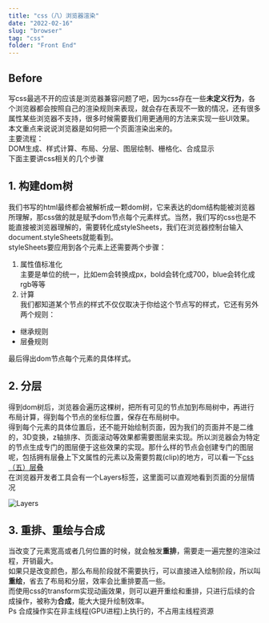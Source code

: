 ```yaml
---
title: "css（八）浏览器渲染"
date: "2022-02-16"
slug: "browser"
tag: "css"
folder: "Front End"
---
```

## Before

写css最逃不开的应该是浏览器兼容问题了吧，因为css存在一些**未定义行为**，各个浏览器都会按照自己的渲染规则来表现，就会存在表现不一致的情况，还有很多属性某些浏览器不支持，很多时候需要我们用更通用的方法来实现一些UI效果。本文重点来说说浏览器是如何把一个页面渲染出来的。  
主要流程：  
DOM生成、样式计算、布局、分层、图层绘制、栅格化、合成显示  
下面主要讲css相关的几个步骤

## 1. 构建dom树
我们书写的html最终都会被解析成一颗dom树，它来表达的dom结构能被浏览器所理解，那css做的就是赋予dom节点每个元素样式。当然，我们写的css也是不能直接被浏览器理解的，需要转化成styleSheets，我们在浏览器控制台输入document.styleSheets就能看到。  
styleSheets要应用到各个元素上还需要两个步骤：  
1. 属性值标准化  
   主要是单位的统一，比如em会转换成px，bold会转化成700，blue会转化成rgb等等
2. 计算  
   我们都知道某个节点的样式不仅仅取决于你给这个节点写的样式，它还有另外两个规则：  
- 继承规则
- 层叠规则

最后得出dom节点每个元素的具体样式。

## 2. 分层
得到dom树后，浏览器会遍历这棵树，把所有可见的节点加到布局树中，再进行布局计算，得到每个节点的坐标位置，保存在布局树中。  
得到每个元素的具体位置后，还不能开始绘制页面，因为我们的页面并不是二维的，3D变换，z轴排序、页面滚动等效果都需要图层来实现。所以浏览器会为特定的节点生成专门的图层便于这些效果的实现。那什么样的节点会创建专门的图层呢，包括拥有层叠上下文属性的元素以及需要剪裁(clip)的地方，可以看一下[css（五）层叠](/blog/stacking-context)  
在浏览器开发者工具会有一个Layers标签，这里面可以直观地看到页面的分层情况  

![Layers](./css-browser/layers.png)

## 3. 重排、重绘与合成
当改变了元素宽高或者几何位置的时候，就会触发**重排**，需要走一遍完整的渲染过程，开销最大。  
如果只是改变颜色，那么布局阶段就不需要执行，可以直接进入绘制阶段，所以叫**重绘**，省去了布局和分层，效率会比重排要高一些。  
而使用css的transform实现动画效果，则可以避开重绘和重排，只进行后续的合成操作，被称为**合成**，能大大提升绘制效率。  
Ps 合成操作实在非主线程(GPU进程)上执行的，不占用主线程资源  
